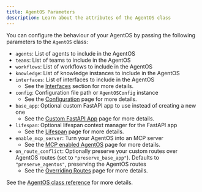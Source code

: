 ```yaml
---
title: AgentOS Parameters
description: Learn about the attributes of the AgentOS class
---
```



You can configure the behaviour of your AgentOS by passing the following parameters to the `AgentOS` class:

- `agents`: List of agents to include in the AgentOS
- `teams`: List of teams to include in the AgentOS
- `workflows`: List of workflows to include in the AgentOS
- `knowledge`: List of knowledge instances to include in the AgentOS
- `interfaces`: List of interfaces to include in the AgentOS 
  - See the [Interfaces](/agent-os/interfaces) section for more details.
- `config`: Configuration file path or `AgentOSConfig` instance 
  - See the [Configuration](/agent-os/customize/config) page for more details.
- `base_app`: Optional custom FastAPI app to use instead of creating a new one 
  - See the [Custom FastAPI App](/agent-os/customize/custom-fastapi) page for more details.
- `lifespan`: Optional lifespan context manager for the FastAPI app 
  - See the [Lifespan](/agent-os/customize/os/lifespan) page for more details.
- `enable_mcp_server`: Turn your AgentOS into an MCP server 
  - See the [MCP enabled AgentOS](/agent-os/mcp/mcp) page for more details.
- `on_route_conflict`: Optionally preserve your custom routes over AgentOS routes (set to `"preserve_base_app"`). Defaults to `"preserve_agentos"`, preserving the AgentOS routes
  - See the [Overriding Routes](/agent-os/customize/os/override_routes) page for more details.

See the [AgentOS class reference](/reference/agent-os/agent-os) for more details.